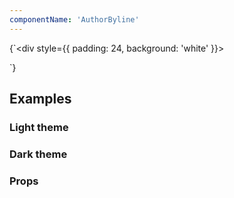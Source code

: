 ```yaml
---
componentName: 'AuthorByline'
---
```


<LiveComponent>{`<div style={{ padding: 24, background: 'white' }}>
  <AuthorByline
    avatar="https://www.datocms-assets.com/2885/1560891392-cropped0000armon.jpg"
    name="Name"
    role="Company, Role"
  />
</div>`}</LiveComponent>

## Examples

<h3 className="g-type-label" style={{ color: 'var(--gray-3)' }}>
  Light theme
</h3>

<div style={{padding: "24px", border: "1px solid var(--gray-6)"}}>

<AuthorByline
  avatar="https://www.datocms-assets.com/2885/1560891392-cropped0000armon.jpg"
  name="Name"
  role="Company, Role"
/>

</div>

<h3 className="g-type-label" style={{ color: 'var(--gray-3)' }}>
  Dark theme
</h3>

<div style={{padding: "24px", background: "black"}}>

<AuthorByline
  appearance="dark"
  avatar="https://www.datocms-assets.com/2885/1560891392-cropped0000armon.jpg"
  name="Name"
  role="Company, Role"
/>

</div>

### Props

<PropsTable props={componentProps} />
